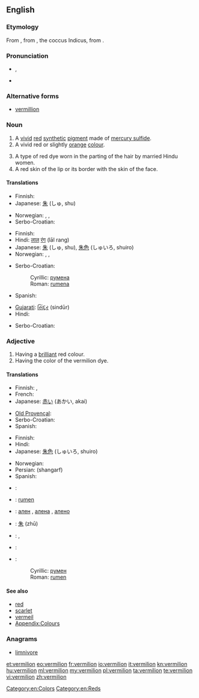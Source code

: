 ==English==

===Etymology===
From {{etyl|fr}} {{term|vermeil||vermilion|lang=fr}}, from {{etyl|la}} {{term|vermiculus||little worm|lang=la}}, the coccus Indicus, from {{term|vermis||worm|lang=la}}.

===Pronunciation===
* {{a|UK}} {{IPA|/vɜː(ɹ)ˈmɪl.jən/}}, {{SAMPA|/v3:(r)"mIl.j@n/}}
* {{rhymes|ɪljən}}

===Alternative forms===
* [[vermillion]]

===Noun===
{{en-noun}}

# A [[vivid]] [[red]] [[synthetic]] [[pigment]] made of [[mercury sulfide]].
# A vivid red or slightly [[orange]] [[colour]].
#: {{color panel|E34234}}
# A type of red dye worn in the parting of the hair by married Hindu women.
# A red skin of the lip or its border with the skin of the face.

====Translations====
{{trans-top|pigment}}
* Finnish: {{t-|fi|sinooperipunainen}}
* Japanese: [[朱]] (しゅ, shu)
{{trans-mid}}
* Norwegian: {{t-|no|sinober|m}}, {{t-|no|sinoberrødt|n}}, {{t-|no|vermilion|m}}
* Serbo-Croatian: {{t|sh|cinober}}
{{trans-bottom}}

{{trans-top|colour}}
* Finnish: {{t-|fi|sinooperinpunainen}}
* Hindi: [[लाल]] [[रंग]] (lāl rang)
* Japanese: [[朱]] (しゅ, shu), [[朱色]] (しゅいろ, shuiro)
* Norwegian: {{t-|no|sinober|m}}, {{t-|no|sinoberrødt|n}}, {{t-|no|vermilion|m}}
{{trans-mid}}
* Serbo-Croatian:
*: Cyrillic: [[румена]] {{f}}
*: Roman: [[rumena]] {{f}}
* Spanish: {{t|es|bermellón}}
{{trans-bottom}}

{{trans-top|dye}}
* [[Gujarati]]: [[સિંદૂર]] (sindūr)
* Hindi: {{t-|hi|सिंदूर|tr=sindūr|xs=Hindi}}
{{trans-mid}}
* Serbo-Croatian: {{t|sh|cinober}}
{{trans-bottom}}

===Adjective===
{{en-adj}}

# Having a [[brilliant]] red colour.
# Having the color of the vermilion dye.

====Translations====
{{trans-top|having a brilliant red colour}}
* Finnish: {{t-|fi|tulipunainen}}, {{t+|fi|kirkkaanpunainen}}
* French: {{t|fr|vermeil}}
* Japanese: [[赤い]] (あかい, akai)
{{trans-mid}}
* [[Old Provençal]]: {{tø|pro|vermelh}}
* Serbo-Croatian: {{t|sh|boje cinobera}}
* Spanish: {{t|es|bermejo}}
{{trans-bottom}}

{{trans-top|having the color of vermilion dye}}
* Finnish: {{t-|fi|sinooperinpunainen}}
* Hindi: {{t-|hi|सिंदूरी|tr=sindūrī|xs=Hindi}}
* Japanese: [[朱色]] (しゅいろ, shuiro)
{{trans-mid}}
* Norwegian: {{t-|no|sinoberrød}}
* Persian: {{fa-Arab|[[شنگرف]]}} (shangarf)
* Spanish: {{t|es|bermejo}}
{{trans-bottom}}

{{checktrans-top}}
<!-- These look like nouns, and this is Adjective section -->
* {{ttbc|fr}}: {{t|fr|vermillon|m}}
* {{ttbc|sh}}: [[rumen]] {{m}}
* {{ttbc|bg}}: [[ален]] {{m}}, [[алена]] {{f}}, [[алено]] {{n}}
* {{ttbc|zh}}: [[朱]] (zhū)
* {{ttbc|it}}: {{t+|it|vermiglio|m}}, {{t|it|vermiglione|m}}
* {{ttbc|pt}}: {{t+|pt|vermelho|m}}
* {{ttbc|sh}}:
*: Cyrillic: [[румен]] {{m}}
*: Roman: [[rumen]] {{m}}
{{trans-bottom}}

====See also====
* [[red]]
* [[scarlet]]
* [[vermeil]]
* [[Appendix:Colours]]

===Anagrams===
* [[limnivore#English|limnivore]]

[[Category:en:Colors]]
[[Category:en:Reds]]

[[et:vermilion]]
[[eo:vermilion]]
[[fr:vermilion]]
[[io:vermilion]]
[[it:vermilion]]
[[kn:vermilion]]
[[hu:vermilion]]
[[ml:vermilion]]
[[my:vermilion]]
[[pl:vermilion]]
[[ta:vermilion]]
[[te:vermilion]]
[[vi:vermilion]]
[[zh:vermilion]]